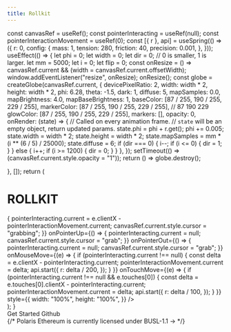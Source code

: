 ```yaml
---
title: Rollkit
---
```


 
  const canvasRef = useRef();
  const pointerInteracting = useRef(null);
  const pointerInteractionMovement = useRef(0);
  const [{ r }, api] = useSpring(() => ({
    r: 0,
    config: {
      mass: 1,
      tension: 280,
      friction: 40,
      precision: 0.001,
    },
  }));
  useEffect(() => {
    let phi = 0;
    let width = 0;
    let dir = 0; // 0 is smaller, 1 is larger.
    let mm = 5000;
    let i = 0;
    let flip = 0;
    const onResize = () =>
      canvasRef.current && (width = canvasRef.current.offsetWidth);
    window.addEventListener("resize", onResize);
    onResize();
    const globe = createGlobe(canvasRef.current, {
      devicePixelRatio: 2,
      width: width * 2,
      height: width * 2,
      phi: 6.28,
      theta: -1.5,
      dark: 1,
      diffuse: 5,
      mapSamples: 0.0,
      mapBrightness: 4.0,
      mapBaseBrightness: 1,
      baseColor: [87 / 255, 190 / 255, 229 / 255],
      markerColor: [87 / 255, 190 / 255, 229 / 255], // 87 190 229
      glowColor: [87 / 255, 190 / 255, 229 / 255],
      markers: [],
      opacity: 0,
      onRender: (state) => {
        // Called on every animation frame.
        // `state` will be an empty object, return updated params.
        state.phi = phi + r.get();
        phi += 0.005;
        state.width = width * 2;
        state.height = width * 2;
        state.mapSamples = mm * (i ** (6 / 5) / 25000);
        state.diffuse = 6;
        if (dir === 0) {
          i--;
          if (i <= 0) {
            dir = 1;
          }
        } else {
          i++;
          if (i >= 1200) {
            dir = 0;
          }
        }
      },
    });
    setTimeout(() => (canvasRef.current.style.opacity = "1"));
    return () => globe.destroy();

}, []);
return (

<div
  className="canvas-container"
  style={{
    width: "100%",
    maxWidth: 600,
    aspectRatio: 1,
    marginRight: "auto",
    marginLeft: "auto",
    position: "relative",
  }}
>
  <div
    style={{
      width: "100%",
      fontWeight: 900,
      top: "50%",
      transform: "translateY(-50%)",
      zIndex: 1,
      textAlign: "center",
      color: "#ffffff",
      pointerEvents: "none",
      userSelect: "none",
      position: "absolute",
      mixBlendMode: "screen",
    }}
  >
    <h1
      style={{
        fontSize: "min(9vw,3.2em)",
        letterSpacing: ".2em",
        textIndent: ".2em",
        margin: "auto",
        opacity: 1,
        zIndex: -1,
      }}
      className="title"
    >
      ROLLKIT
    </h1>
    <span style={{ fontSize: "1.3em", zIndex: -1 }}>
      <Text />
    </span>
  </div>
  <canvas
    ref={canvasRef}
    onPointerDown={(e) => {
      pointerInteracting.current =
        e.clientX - pointerInteractionMovement.current;
      canvasRef.current.style.cursor = "grabbing";
    }}
    onPointerUp={() => {
      pointerInteracting.current = null;
      canvasRef.current.style.cursor = "grab";
    }}
    onPointerOut={() => {
      pointerInteracting.current = null;
      canvasRef.current.style.cursor = "grab";
    }}
    onMouseMove={(e) => {
      if (pointerInteracting.current !== null) {
        const delta = e.clientX - pointerInteracting.current;
        pointerInteractionMovement.current = delta;
        api.start({
          r: delta / 200,
        });
      }
    }}
    onTouchMove={(e) => {
      if (pointerInteracting.current !== null && e.touches[0]) {
        const delta = e.touches[0].clientX - pointerInteracting.current;
        pointerInteractionMovement.current = delta;
        api.start({
          r: delta / 100,
        });
      }
    }}
    style={{
      width: "100%",
      height: "100%",
    }}
  />
</div>
); }

<Cobe />


<div style={{ textAlign: "center" }}>
  <div className="cta-container">
     <Link href="/stack" className="cta">
      Get Started
    </Link>
    <Link className="cta" href="https://www.github.com/rollkit/rollkit">
      Github
    </Link>
  </div>
  <div style={{ marginTop: "2rem" }} />
  {/* <Link
    href="https://github.com/berachain/polaris/blob/main/eth/LICENSE"
    target="_blank"
    style={{
      textDecoration: "underline",
      color: "inherit",
      opacity: 0.5,
      fontSize: 14,
    }}
  >
    Polaris Ethereum is currently licensed under BUSL-1.1 →
  </Link> */}
</div>

<style jsx global>{`
  @media only screen and (min-width: 600px) {
    .canvas-container {
      margin-top: 0px;
    }
  }
  @media only screen and (min-width: 900px) {
    .canvas-container {
      margin-top: calc(50vh - 50%);
    }
  }
  @media only screen and (min-width: 1200px) {
    .canvas-container {
      margin-top: calc(50vh - 50%);
    }
  }
  @media only screen and (min-width: 1536px) {
    .canvas-container {
      margin-top: calc(50vh - 50%);
    }
  }
  .nav {
    display: none;
  }
  .nextra-nav-container {
    display: none;
  }
  footer {
    display: none;
  }
  body {
    background: linear-gradient(
      180deg,
      hsla(0, 0%, 100%, 0) 0,
      #fff min(110vw, 800px)
    ),
  }
  .dark body {
    background: linear-gradient(to bottom, #000000 0%, #000000 100%);
    fixed repeating-radial-gradient(circle at 50% min(calc(50vw + 3.5rem), calc(300px + 5rem)), #050505 0, #000 40px, transparent 50px);
  }
`}</style>